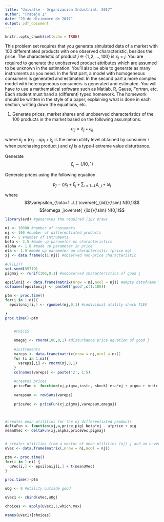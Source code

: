 ```yaml
---
title: "Univalle - Organizacion Industrial, 2017"
author: "Trabajo 1"
date: "20 de diciembre de 2017"
output: pdf_document
---
```


```r
knitr::opts_chunk$set(echo = TRUE)
```

This problem set requires that you generate simulated data of a market with 100 differentiated products
with one observed characteristic, besides the price. The characteristic of product $j \in \{1,2,...,100 \}$ is $x_j=j$. You are required to generate the unobserved product attributes which are assumed to be unknown in the estimation. You'll also be able to generate as many instruments as you need. In the first part, a model with homogeneous consumers is generated and estimated. In the second part a
more complex model with heterogeneous consumers is generated and estimated. You will have to use a mathematical software such as Matlab, R, Gauss, Fortran, etc. Each student must hand a (different) typed homework. The homework should be written in the style of a paper, explaining what is done in each section, writing down the equations, etc.

1. Generate prices, market shares and unobserved characteristics of the 100 products in the market based on the following assumptions:

$$u_{ij}=\delta_j+\epsilon_{ij}$$
 
where $\delta_j = \beta x_j -\alpha p_j + \xi_j$ is the mean utility level obtained by consumer $i$ when purchasing product $j$ and $\epsilon_ij$ is a type-I extreme value disturbance.

Generate 
$$\xi_j \sim U(0,1)$$

Generate prices using the following equation

$$p_j = \eta x_j + \xi_j + \sum_{\iota=1...L} \varepsilon_{\iota,j}+\omega_j$$

where 
$$\varepsilon_{\iota=1...L} \overset{_{iid}}{\sim} N(0,1)$$
$$\omega_j\overset{_{iid}}{\sim} N(0,1)$$

```r
library(evd) #generates the required T1EV draws

ni <- 10000 #number of consumers
nj <- 100 #number of differentiated products
nz <- 5 #number of intruments
beta <- 2.5 #made up parameter on characteristics
alpha <- 1.8 #made up parameter in price
eta <- 1.9 #made up parameter on characteristic (price eq)
xj <- data.frame(c(1:nj)) #observed non-price characteristic

#UTILITY
set.seed(85719)
pigmaj <- runif(100,0,1) #unobserved characteristics of good j

epsilonij <- data.frame(matrix(nrow = ni,ncol = nj)) #empty dataframe for individual shocks
colnames(epsilonij) <- paste0('good',c(1:100))

ptm <- proc.time()
for(i in 1:ni){
  epsilonij[i,] <- rgumbel(nj,0,1) #individual utility shock T1EV

}
proc.time()-ptm


    #PRICES
    
    omegaj <- rnorm(100,0,1) #disturbance price equation of good j
    
    #instruments
    vareps <- data.frame(matrix(nrow = nj,ncol = nz))
    for (i in 1:nz){
      vareps[,i] <- rnorm(nj,0,1)
    }
    colnames(vareps) <- paste('z', 1:5)
    
    #creates prices
    priceFun <- function(xj,pigma,instr, shock) eta*xj + pigma + instr + shock
    
    varepsum <- rowSums(vareps)
    
    priceVec <- priceFun(xj,pigmaj,varepsum,omegaj)



#creates mean utilities for the nj differentiated products
deltaFun <- function(xj,a,price,pig) beta*xj - a*price + pig
meanUVec <- deltaFun(xj,alpha,priceVec,pigmaj)


# creates utilities from a vector of mean utilities (nj) j and an n-vector of unobserved random attributes (ni)
uVec <- data.frame(matrix(,nrow = ni,ncol = nj))

ptm <- proc.time()
for(i in 1:ni) {
  uVec[i,] <- epsilonij[i,] + t(meanUVec)
}

proc.time()-ptm

uOg <- 0 #utility outside good

uVec1 <- cbind(uVec,uOg)

choices <- apply(uVec1,1,which.max)

names(uVec1)[choices]


```



